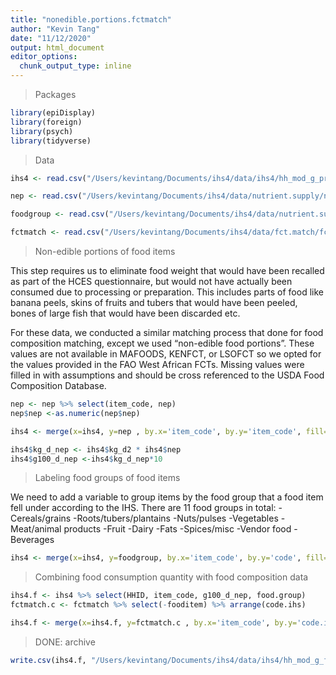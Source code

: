 ```yaml
---
title: "nonedible.portions.fctmatch"
author: "Kevin Tang"
date: "11/12/2020"
output: html_document
editor_options: 
  chunk_output_type: inline
---
```


> Packages

```r
library(epiDisplay)
library(foreign)
library(psych)
library(tidyverse)
```

>Data

```r
ihs4 <- read.csv("/Users/kevintang/Documents/ihs4/data/ihs4/hh_mod_g_processed.csv")

nep <- read.csv("/Users/kevintang/Documents/ihs4/data/nutrient.supply/nep.factors.csv")

foodgroup <- read.csv("/Users/kevintang/Documents/ihs4/data/nutrient.supply/foodgroup.csv")

fctmatch <- read.csv("/Users/kevintang/Documents/ihs4/data/fct.match/fct.match.v2.csv")
```


>Non-edible portions of food items

This step requires us to eliminate food weight that would have been recalled as part of the HCES questionnaire, but would not have actually been consumed due to processing or preparation. This includes parts of food like banana peels, skins of fruits and tubers that would have been peeled, bones of large fish that would have been discarded etc. 

For these data, we conducted a similar matching process that done for food composition matching, except we used "non-edible food portions". These values are not available in MAFOODS, KENFCT, or LSOFCT so we opted for the values provided in the FAO West African FCTs. Missing values were filled in with assumptions and should be cross referenced to the USDA Food Composition Database. 

```r
nep <- nep %>% select(item_code, nep)
nep$nep <-as.numeric(nep$nep)

ihs4 <- merge(x=ihs4, y=nep , by.x='item_code', by.y='item_code', fill=-9999, all.x = TRUE) %>% arrange(HHID)

ihs4$kg_d_nep <- ihs4$kg_d2 * ihs4$nep
ihs4$g100_d_nep <-ihs4$kg_d_nep*10
```

>Labeling food groups of food items

We need to add a variable to group items by the food group that a food item fell under according to the IHS. There are 11 food groups in total: 
-Cereals/grains
-Roots/tubers/plantains
-Nuts/pulses
-Vegetables
-Meat/animal products
-Fruit
-Dairy
-Fats
-Spices/misc
-Vendor food
-Beverages

```r
ihs4 <- merge(x=ihs4, y=foodgroup, by.x='item_code', by.y='code', fill=-9999, all.x = TRUE) %>% arrange(item_code) %>% arrange(HHID)
```

>Combining food consumption quantity with food composition data 

```r
ihs4.f <- ihs4 %>% select(HHID, item_code, g100_d_nep, food.group)
fctmatch.c <- fctmatch %>% select(-fooditem) %>% arrange(code.ihs)

ihs4.f <- merge(x=ihs4.f, y=fctmatch.c , by.x='item_code', by.y='code.ihs', fill=-9999, all.x = TRUE) %>% arrange(item_code) %>% arrange(HHID)
```

> DONE: archive

```r
write.csv(ihs4.f, "/Users/kevintang/Documents/ihs4/data/ihs4/hh_mod_g_final.csv")
```